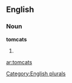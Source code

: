 
==English==

===Noun===
'''tomcats'''

# {{plural of|[[tomcat]]}}

[[Category:English plurals]]

[[ar:tomcats]]